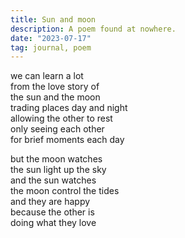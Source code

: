 ```yaml
---
title: Sun and moon
description: A poem found at nowhere.
date: "2023-07-17"
tag: journal, poem
---
```



we can learn a lot\
from the love story of\
the sun and the moon\
trading places day and night\
allowing the other to rest\
only seeing each other\
for brief moments each day

but the moon watches\
the sun light up the sky\
and the sun watches\
the moon control the tides\
and they are happy\
because the other is\
doing what they love

<FigureWithCaption 
  src="/alto.png" 
  alt="sun-and-moon" 
  caption="Game screenshot from {<a href='https://www.altosodyssey.com'>Alto's Odyssey</a>}" 
/>